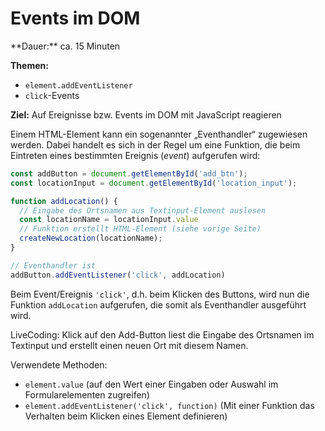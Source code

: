 
# Events im DOM

<Callout>
  **Dauer:** ca. 15 Minuten

  **Themen:**
  - `element.addEventListener`
  - `click`-Events

  **Ziel:** Auf Ereignisse bzw. Events im DOM mit JavaScript reagieren
</Callout>

Einem HTML-Element kann ein sogenannter „Eventhandler“ zugewiesen
werden. Dabei handelt es sich in der Regel um eine Funktion, die
beim Eintreten eines bestimmten Ereignis (_event_) aufgerufen wird:

```javascript
const addButton = document.getElementById('add_btn');
const locationInput = document.getElementById('location_input');

function addLocation() {
  // Eingabe des Ortsnamen aus Textinput-Element auslesen
  const locationName = locationInput.value
  // Funktion erstellt HTML-Element (siehe vorige Seite)
  createNewLocation(locationName);
}

// Eventhandler ist
addButton.addEventListener('click', addLocation)
```

Beim Event/Ereignis `'click'`, d.h. beim Klicken des Buttons,
wird nun die Funktion `addLocation` aufgerufen, die somit
als Eventhandler ausgeführt wird.

<Callout type="warning">
LiveCoding: Klick auf den Add-Button liest die Eingabe des Ortsnamen
im Textinput und erstellt einen neuen Ort mit diesem Namen.

Verwendete Methoden:
- `element.value` (auf den Wert einer Eingaben oder Auswahl im Formularelementen zugreifen)
- `element.addEventListener('click', function)` (Mit einer Funktion das Verhalten beim Klicken eines Element definieren)
</Callout>